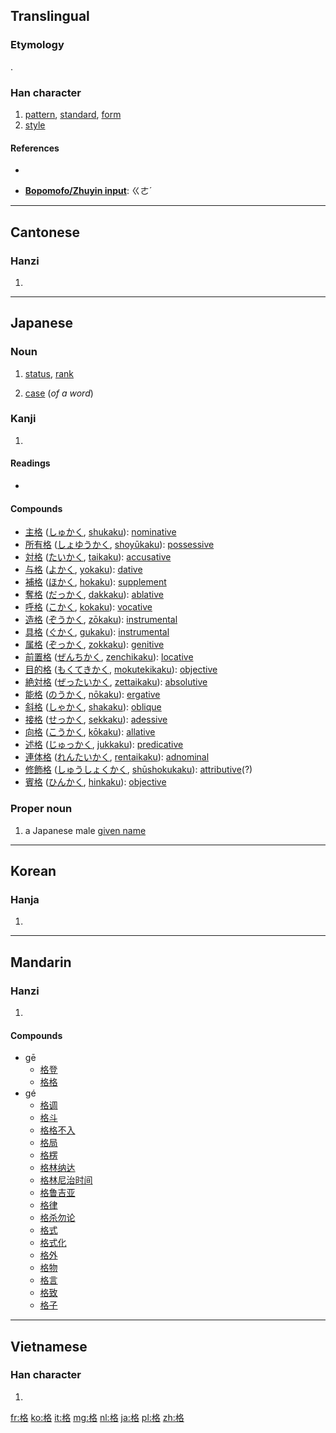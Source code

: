 ==Translingual==
{{stroke order|strokes=10}}

===Etymology===
{{Han compound|木|t1=wood|各|ls=psc}}.

===Han character===
{{Han char|rn=75|rad=木|as=06|sn=10|four=|canj=木竹水口 (DHER)}}

# [[pattern]], [[standard]], [[form]]
# [[style]]

====References====
* {{Han ref|kx=0524.110|dkj=14749|dj=0912.130|hdz=21203.060|uh=683C|ud=26684|bh=AEE6|bd=44774}}

* '''[[Wikipedia:Zhuyin|Bopomofo/Zhuyin input]]''': ㄍㄜˊ

----

==Cantonese==

===Hanzi===
{{yue-hanzi|jyut=|y=[[gaak3]]}}

# {{defn|lang=yue|sort=木06}}

----

==Japanese==

===Noun===
{{ja-noun|k|hira=かく|rom=kaku}}

# [[status]], [[rank]]
# {{grammar|lang=ja|skey=かく}} [[case]] (''of a word'')

===Kanji===
{{ja-kanji|rs=木06|grade=5}}

# {{defn|lang=ja|sort=木06}}

====Readings====
* {{ja-readings|on=[[こう]] (kō), [[かく]] (kaku), [[きゃく]] (kyaku)|kun=[[ただす]] (tadasu), [[いたる]] (itaru)}}

====Compounds====
* [[主格]] ([[しゅかく]], [[shukaku]]): [[nominative]]
* [[所有格]] ([[しょゆうかく]], [[shoyūkaku]]): [[possessive]]
* [[対格]] ([[たいかく]], [[taikaku]]): [[accusative]]
* [[与格]] ([[よかく]], [[yokaku]]): [[dative]]
* [[補格]] ([[ほかく]], [[hokaku]]): [[supplement]]
* [[奪格]] ([[だっかく]], [[dakkaku]]): [[ablative]]
* [[呼格]] ([[こかく]], [[kokaku]]): [[vocative]]
* [[造格]] ([[ぞうかく]], [[zōkaku]]): [[instrumental]]
* [[具格]] ([[ぐかく]], [[gukaku]]): [[instrumental]]
* [[属格]] ([[ぞっかく]], [[zokkaku]]): [[genitive]]
* [[前置格]] ([[ぜんちかく]], [[zenchikaku]]): [[locative]]
* [[目的格]] ([[もくてきかく]], [[mokutekikaku]]): [[objective]]
* [[絶対格]] ([[ぜったいかく]], [[zettaikaku]]): [[absolutive]]
* [[能格]] ([[のうかく]], [[nōkaku]]): [[ergative]]
* [[斜格]] ([[しゃかく]], [[shakaku]]): [[oblique]]
* [[接格]] ([[せっかく]], [[sekkaku]]): [[adessive]]
* [[向格]] ([[こうかく]], [[kōkaku]]): [[allative]]
* [[述格]] ([[じゅっかく]], [[jukkaku]]): [[predicative]]
* [[連体格]] ([[れんたいかく]], [[rentaikaku]]): [[adnominal]]
* [[修飾格]] ([[しゅうしょくかく]], [[shūshokukaku]]): [[attributive]](?)
* [[賓格]] ([[ひんかく]], [[hinkaku]]): [[objective]]

===Proper noun===
{{ja-pos|k|proper|hira=かく|rom=Kaku}}

# a Japanese male [[given name]]

----

==Korean==

===Hanja===
{{ko-hanja|hangeul=[[격]], [[낙]]|eumhun=|rv=gyeok, nak|mr=kyŏk, nak|y=kyek, nak}}

# {{defn|lang=ko|sort=木06}}

----

==Mandarin==

===Hanzi===
{{cmn-hanzi|pin=[[gē]] ([[ge1]]), [[gé]] ([[ge2]])|wg=ko<sup>1</sup>, ko<sup>2</sup>}}

# {{defn|lang=cmn|sort=木06}}

====Compounds====
* gē
** [[格登]]
** [[格格]]
* gé
** [[格调]]
** [[格斗]]
** [[格格不入]]
** [[格局]]
** [[格楞]]
** [[格林纳达]]
** [[格林尼治时间]]
** [[格鲁吉亚]]
** [[格律]]
** [[格杀勿论]]
** [[格式]]
** [[格式化]]
** [[格外]]
** [[格物]]
** [[格言]]
** [[格致]]
** [[格子]]

----

==Vietnamese==

===Han character===
{{vi-hantu|[[cách]], [[ghếch]]|rs=木06}}

# {{defn|lang=vi|sort=木06}}

[[fr:格]]
[[ko:格]]
[[it:格]]
[[mg:格]]
[[nl:格]]
[[ja:格]]
[[pl:格]]
[[zh:格]]